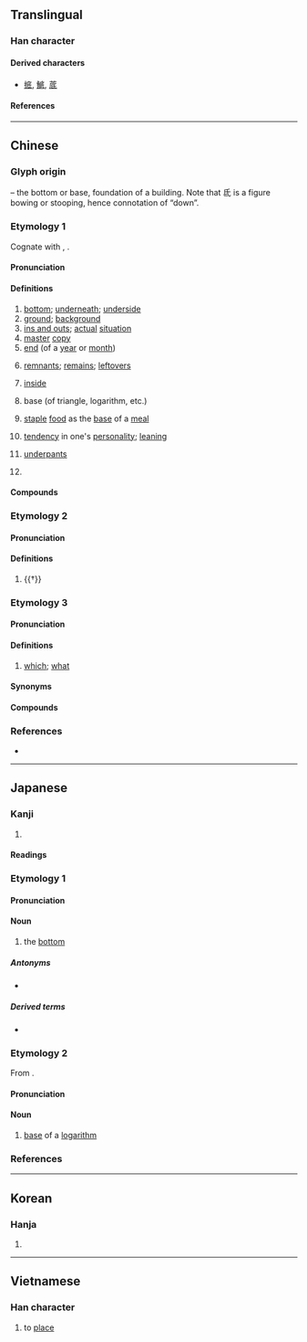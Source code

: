 {{also|厎}}
{{character info}}
==Translingual==
{{stroke order|strokes=8}}

===Han character===
{{Han char|rn=53|rad=广|as=05|sn=8|four=00242|canj=IHPM,IHVI|ids=⿸广氐}}

====Derived characters====
* [[掋]], [[鯳]], [[菧]]

====References====
{{Han ref|kx=0344.060|dkj=09262|dj=0653.280|hdz=20878.040|uh=5E95}}

----

==Chinese==
{{zh-forms}}

===Glyph origin===
{{Han etym}}
{{Han compound|广|t1=building|氐|ls=psc|c1=s|c2=p}} – the bottom or base, foundation of a building. Note that 氐 is a figure bowing or stooping, hence connotation of “down”.

===Etymology 1===
Cognate with {{och-l|低|to lower; low}}, {{och-l|柢|root of a tree; base}}.

====Pronunciation====
{{zh-pron
|m=dǐ,er=y
|m-s=
|c=dai2
|c-t=ai2
|g=
|h=pfs=tái/tí;gd=dai3
|h_note=tái - vernacular; tí - literary
|j=di2
|mb=
|md=dā̤/dī
|md_note=dā̤ - vernacular; dī - literary
|mn=xm,qz,tp,lk,km,mg,hc:tóe/qz,xm,zz,yl,tn,kh,tc:té/sx:tére/tí
|mn_note=Xiamen, Quanzhou: té - literary; tóe - vernacular; tí - vernacular (limited, e.g. {{zh-l|*到底}})
Zhangzhou: té - literary; tí - vernacular (limited, e.g. {{zh-l|*到底}})
Taiwan: té/tóe/tére - vernacular; tí - literary
|mn-t=doi2/doin2/di2
|mn-t_note=doi2/doin2 - vernacular; di2 - literary
|w=2ti
|x=
|mc=y
|oc=y
|ma=Zh-di.ogg
|cat=n,a,prep
}}

====Definitions====
{{zh-hanzi}}

# [[bottom]]; [[underneath]]; [[underside]]
# [[ground]]; [[background]]
# [[ins and outs]]; [[actual]] [[situation]]
# [[master]] [[copy]]
# [[end]] (of a [[year]] or [[month]])
#: {{zh-also|年底|月底}}
#: {{zh-co|六月 底|'''end''' of June|C}}
# [[remnant]]s; [[remain]]s; [[leftover]]s
# {{lb|zh|Min Nan}} [[inside]]
#: {{zh-co|糜 底|'''in''' the congee|MN-T}}
# {{lb|zh|mathematics}} base (of triangle, logarithm, etc.)
# {{lb|zh|Cantonese}} [[staple]] [[food]] as the [[base]] of a [[meal]]
#: {{zh-co|伊麵 底|e-fu noodles as the base (e.g., for lobster)|C}}
# {{lb|zh|Hong Kong Cantonese}} [[tendency]] in one's [[personality]]; [[leaning]]
#: {{zh-co|燥底|having a bad temper|C}}
#: {{zh-co|紅底|having pro-CCP leanings|C}}
#: {{zh-co|M{em1}底|having a masochistic side|C}}
# {{lb|zh|Cantonese}} [[underpants]] {{zh-mw|c:條}}
#: {{zh-co|紅底|red '''underpants'''|C}}
#: {{zh-co|露{lou6}底|to expose one's '''underpants'''|C}}
# {{zh-short|底細}}

====Compounds====
{{zh-der|到底|底冰|底根兒|底案|亮底兒|底極|尋根問底|心底|底腳|底限|封底|堅持到底|底冊|底缺|底糞|底層|底邊|底特律|干卿底事|家底兒|伊于胡底|年底|底棲生物|怪底|兜老底|底老|底線抽球|底價|刨根究底|底片|店底|底部|底襟|底處|底蘊|底薪|底色|底腳裡人|底肥|底線|底細|底稿|底盤|底牌|底版|底火|底漆|底滯|底樣兒|底本兒|底本|底末|底數|底寧|底子錢|底子|底兒|底事|底下奏樂|底下人|天底下|底下|兜底|伊底帕斯|平底鍋|平底|井底之蛙|尋根究底|存底|亮底牌|墊底|小底|囊底路|大底|底衣|囊底|底座|底面|底工|儘底下|信底|地底|保底|刨根問底|平底鞋|外匯存底|周旋到底|囊底智|包袱底兒|底止|底定|天底|井底銀瓶|壓箱底|底裡|底死|窮根究底|書底子|海底眼|本底子|眼底|洋底盆地|摸底|海底通訊|盤底朝天|沒底棺材|根底|海底擴張|手底下|搜根究底|扯底線|揭老底|海底撈月|揭底牌|打底|打粉底|水底納瓜|海底摸月|瀉底|月底|澈底:chèdǐ|有底|有底稿|海底峽谷|打底稿|水底摸月|探底|攢底|稿底|溝底|漆桶底脫|私底下|知情底保|沒底兒|知底|眼底下|書囊無底|根兒底下|海底|海底電纜|搜根問底|無底洞|打底子|甚底|盤根問底|水底撈月|牢角底|班底|揭底|海底電線|火底|打聽細底|海底猴兒|海底撈針|海底山|海底地震|洩底|河底隧道|扁底舟|水底撈針|歇斯底里|樓底下|方底圓蓋|筆底生花|細底|耳朵底子|釜底游魚|鐺底焦飯|箱底|阿富羅底|箱底功夫|臥底|船底|箱底錢|老底|納鞋底|魚遊釜底|草底兒|被底鴛鴦|谷底|腳底抹油|老底兒|釜底遊魂|茶底|粉底|高底鞋|高底|老班底|腳底下人|軟底子|鞋底|老底子|露底|賣底|鋪底|腳底下|釜底抽薪|釜底枯魚|謎底|酒底|腳底|鞋底錢|透底|跌至谷底|襯底|腳底板兒|築底巷|爨底下|川底下|絞絲底|雪字底|四點底|青字底|皿字底|岳底|舉字底|無底|河底|底張|山底|徹底|內底|貨底|底蒂:té-tì;Min Nan}}

===Etymology 2===

====Pronunciation====
{{zh-pron
|m=de
|dial=n
|cat=part
}}

====Definitions====
{{zh-hanzi}}

# {{†}} {{n-g|[[possessive]] particle, equivalent to modern Mandarin {{zh-l|的|tr=de}}}}

===Etymology 3===

====Pronunciation====
{{zh-pron
|md=diē/dē̤
|mn=xm,zz,tw:tī/qz:tǐ
|mn-t=di7
|dial=n
|cat=pron
}}

====Definitions====
{{zh-hanzi}}

# {{lb|zh|Min}} [[which]]; [[what]]

====Synonyms====
{{zh-dial|哪}}

====Compounds====
{{zh-der|fold=1|底人|底儂|底時|底所|底塊:diē-dó̤i|底囝|底𫢗}}

===References===
* {{R:yue:Hanzi}}

{{zh-cat|Intermediate}}

----

==Japanese==

===Kanji===
{{ja-kanji|grade=4|rs=广05}}

# {{rfdef|ja|sort=广05}}

====Readings====
{{ja-readings
|goon=たい
|kanon=てい
|kun=そこ-, なんぞ
|nanori=いたる
}}

===Etymology 1===
{{ja-kanjitab|そこ|yomi=k}}

====Pronunciation====
{{ja-pron|yomi=k|そこ|acc=0|acc_ref=DJR,NHK}}

====Noun====
{{ja-noun|そこ}}

# the [[bottom]]
#: {{ja-usex|'''底'''に沈む|'''そこ''' に しずむ|sink to the '''bottom'''}}

=====Antonyms=====
* {{ja-r|頂|いただき|gloss=[[top]]}}

=====Derived terms=====
* {{ja-r|二%重%底|に%じゅう%ぞこ|[[double]] [[sole]]; [[double]] [[bottom]]}}

===Etymology 2===
{{ja-kanjitab|てい|yomi=o}}
From {{bor|ja|ltc|-|sort=てい}} {{m|zh|底|tr=tej<sup>X</sup>}}.

====Pronunciation====
{{ja-pron|yomi=kanon|てい|acc=1|acc_ref=DJR,NHK}}

====Noun====
{{ja-noun|てい}}

# [[base]] of a [[logarithm]]

===References===
<references/>

----

==Korean==

===Hanja===
{{ko-hanja|hangeul=[[저]], [[지]]|rv=jeo, ji|mr=chŏ, chi}}

# {{rfdef|ko|sort=广05}}

----

==Vietnamese==

===Han character===
{{vi-readings|reading=[[để]], [[đáy]], [[đễ]]|rs=广05}}

# to [[place#Verb|place]]